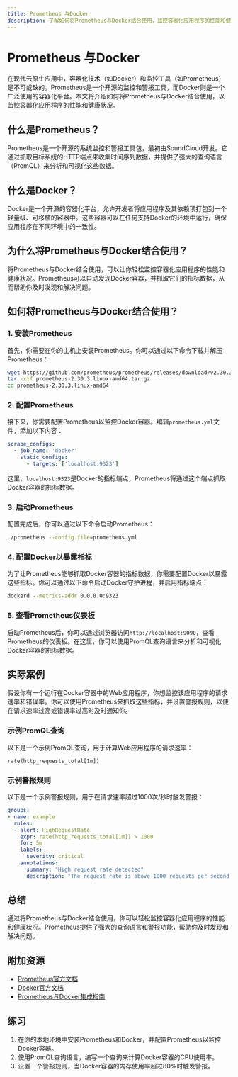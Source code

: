 ```yaml
---
title: Prometheus 与Docker
description: 了解如何将Prometheus与Docker结合使用，监控容器化应用程序的性能和健康状况。
---
```


# Prometheus 与Docker

在现代云原生应用中，容器化技术（如Docker）和监控工具（如Prometheus）是不可或缺的。Prometheus是一个开源的监控和警报工具，而Docker则是一个广泛使用的容器化平台。本文将介绍如何将Prometheus与Docker结合使用，以监控容器化应用程序的性能和健康状况。

## 什么是Prometheus？

Prometheus是一个开源的系统监控和警报工具包，最初由SoundCloud开发。它通过抓取目标系统的HTTP端点来收集时间序列数据，并提供了强大的查询语言（PromQL）来分析和可视化这些数据。

## 什么是Docker？

Docker是一个开源的容器化平台，允许开发者将应用程序及其依赖项打包到一个轻量级、可移植的容器中。这些容器可以在任何支持Docker的环境中运行，确保应用程序在不同环境中的一致性。

## 为什么将Prometheus与Docker结合使用？

将Prometheus与Docker结合使用，可以让你轻松监控容器化应用程序的性能和健康状况。Prometheus可以自动发现Docker容器，并抓取它们的指标数据，从而帮助你及时发现和解决问题。

## 如何将Prometheus与Docker结合使用？

### 1. 安装Prometheus

首先，你需要在你的主机上安装Prometheus。你可以通过以下命令下载并解压Prometheus：

```bash
wget https://github.com/prometheus/prometheus/releases/download/v2.30.3/prometheus-2.30.3.linux-amd64.tar.gz
tar -xzf prometheus-2.30.3.linux-amd64.tar.gz
cd prometheus-2.30.3.linux-amd64
```

### 2. 配置Prometheus

接下来，你需要配置Prometheus以监控Docker容器。编辑`prometheus.yml`文件，添加以下内容：

```yaml
scrape_configs:
  - job_name: 'docker'
    static_configs:
      - targets: ['localhost:9323']
```

这里，`localhost:9323`是Docker的指标端点，Prometheus将通过这个端点抓取Docker容器的指标数据。

### 3. 启动Prometheus

配置完成后，你可以通过以下命令启动Prometheus：

```bash
./prometheus --config.file=prometheus.yml
```

### 4. 配置Docker以暴露指标

为了让Prometheus能够抓取Docker容器的指标数据，你需要配置Docker以暴露这些指标。你可以通过以下命令启动Docker守护进程，并启用指标端点：

```bash
dockerd --metrics-addr 0.0.0.0:9323
```

### 5. 查看Prometheus仪表板

启动Prometheus后，你可以通过浏览器访问`http://localhost:9090`，查看Prometheus的仪表板。在这里，你可以使用PromQL查询语言来分析和可视化Docker容器的指标数据。

## 实际案例

假设你有一个运行在Docker容器中的Web应用程序，你想监控该应用程序的请求速率和错误率。你可以使用Prometheus来抓取这些指标，并设置警报规则，以便在请求速率过高或错误率过高时及时通知你。

### 示例PromQL查询

以下是一个示例PromQL查询，用于计算Web应用程序的请求速率：

```promql
rate(http_requests_total[1m])
```

### 示例警报规则

以下是一个示例警报规则，用于在请求速率超过1000次/秒时触发警报：

```yaml
groups:
- name: example
  rules:
  - alert: HighRequestRate
    expr: rate(http_requests_total[1m]) > 1000
    for: 5m
    labels:
      severity: critical
    annotations:
      summary: "High request rate detected"
      description: "The request rate is above 1000 requests per second."
```

## 总结

通过将Prometheus与Docker结合使用，你可以轻松监控容器化应用程序的性能和健康状况。Prometheus提供了强大的查询语言和警报功能，帮助你及时发现和解决问题。

## 附加资源

- [Prometheus官方文档](https://prometheus.io/docs/)
- [Docker官方文档](https://docs.docker.com/)
- [Prometheus与Docker集成指南](https://prometheus.io/docs/guides/docker/)

## 练习

1. 在你的本地环境中安装Prometheus和Docker，并配置Prometheus以监控Docker容器。
2. 使用PromQL查询语言，编写一个查询来计算Docker容器的CPU使用率。
3. 设置一个警报规则，当Docker容器的内存使用率超过80%时触发警报。
